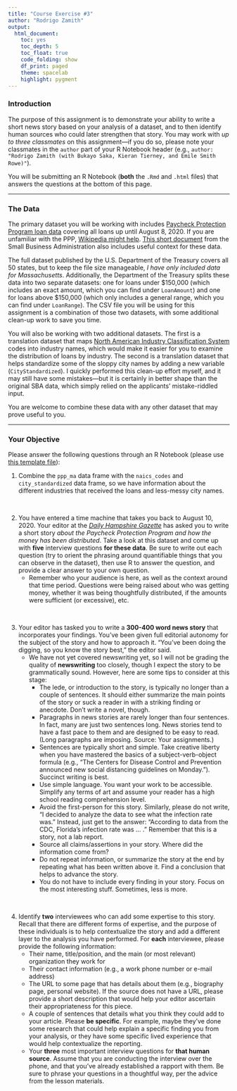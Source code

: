 ```yaml
---
title: "Course Exercise #3"
author: "Rodrigo Zamith"
output:
  html_document:
    toc: yes
    toc_depth: 5
    toc_float: true
    code_folding: show
    df_print: paged
    theme: spacelab
    highlight: pygment
---
```


### Introduction

The purpose of this assignment is to demonstrate your ability to write a short news story based on your analysis of a dataset, and to then identify human sources who could later strengthen that story. You may work with *up to three classmates* on this assignment---if you do so, please note your classmates in the `author` part of your R Notebook header (e.g., `author: "Rodrigo Zamith (with Bukayo Saka, Kieran Tierney, and Emile Smith Rowe)"`).

You will be submitting an R Notebook (**both** the `.Rmd` and `.html` files) that answers the questions at the bottom of this page.

-----

### The Data

The primary dataset you will be working with includes [Paycheck Protection Program loan data](https://home.treasury.gov/policy-issues/cares-act/assistance-for-small-businesses/sba-paycheck-protection-program-loan-level-data) covering all loans up until August 8, 2020. If you are unfamiliar with the PPP, [Wikipedia might help](https://en.wikipedia.org/wiki/Paycheck_Protection_Program). [This short document](https://www.sba.gov/sites/default/files/2020-08/PPP%20Loan%20Data%20-%20Key%20Aspects%2008212020-508.pdf) from the Small Business Administration also includes useful context for these data.

The full dataset published by the U.S. Department of the Treasury covers all 50 states, but to keep the file size manageable, _I have only included data for Massachusetts_. Additionally, the Department of the Treasury splits these data into two separate datasets: one for loans under $150,000 (which includes an exact amount, which you can find under `LoanAmount`) and one for loans above $150,000 (which only includes a general range, which you can find under `LoanRange`). The CSV file you will be using for this assignment is a combination of those two datasets, with some additional clean-up work to save you time.

You will also be working with two additional datasets. The first is a translation dataset that maps [North American Industry Classification System](https://en.wikipedia.org/wiki/North_American_Industry_Classification_System) codes into industry names, which would make it easier for you to examine the distribution of loans by industry. The second is a translation dataset that helps standardize some of the sloppy city names by adding a new variable (`CityStandardized`). I quickly performed this clean-up effort myself, and it may still have some mistakes---but it is certainly in better shape than the original SBA data, which simply relied on the applicants' mistake-riddled input.

You are welcome to combine these data with any other dataset that may prove useful to you.

-----

### Your Objective

Please answer the following questions through an R Notebook (please use [this template file](https://zamith.umasscreate.net/data/exercise_3_yourname.Rmd)):

1. Combine the `ppp_ma` data frame with the `naics_codes` and `city_standardized` data frame, so we have information about the different industries that received the loans and less-messy city names.

&nbsp;

2. You have entered a time machine that takes you back to August 10, 2020. Your editor at the [_Daily Hampshire Gazette_](https://en.wikipedia.org/wiki/Daily_Hampshire_Gazette) has asked you to write a short story _about the Paycheck Protection Program and how the money has been distributed_. Take a look at this dataset and come up with **five** interview questions **for these data**. Be sure to write out each question (try to orient the phrasing around quantifiable things that you can observe in the dataset), then use R to answer the question, and provide a clear answer to your own question.
    - Remember who your audience is here, as well as the context around that time period. Questions were being raised about who was getting money, whether it was being thoughtfully distributed, if the amounts were sufficient (or excessive), etc.

&nbsp;

3. Your editor has tasked you to write a **300-400 word news story** that incorporates your findings. You've been given full editorial autonomy for the subject of the story and how to approach it. "You've been doing the digging, so you know the story best," the editor said.
    - We have not yet covered newswriting yet, so I will not be grading the quality of **newswriting** too closely, though I expect the story to be grammatically sound. However, here are some tips to consider at this stage:
        - The lede, or introduction to the story, is typically no longer than a couple of sentences. It should either summarize the main points of the story or suck a reader in with a striking finding or anecdote. Don't write a novel, though.
        - Paragraphs in news stories are rarely longer than four sentences. In fact, many are just two sentences long. News stories tend to have a fast pace to them and are designed to be easy to read. (Long paragraphs are imposing. Source: Your assignments.)
        - Sentences are typically short and simple. Take creative liberty when you have mastered the basics of a subject-verb-object formula (e.g., "The Centers for Disease Control and Prevention announced new social distancing guidelines on Monday."). Succinct writing is best.
        - Use simple language. You want your work to be accessible. Simplify any terms of art and assume your reader has a high school reading comprehension level.
        - Avoid the first-person for this story. Similarly, please do not write, "I decided to analyze the data to see what the infection rate was." Instead, just get to the answer: "According to data from the CDC, Florida's infection rate was ... ." Remember that this is a story, not a lab report.
        - Source all claims/assertions in your story. Where did the information come from?
        - Do not repeat information, or summarize the story at the end by repeating what has been written above it. Find a conclusion that helps to advance the story.
        - You do not have to include every finding in your story. Focus on the most interesting stuff. Sometimes, less is more.

&nbsp;

4. Identify **two** interviewees who can add some expertise to this story. Recall that there are different forms of expertise, and the purpose of these individuals is to help contextualize the story and add a different layer to the analysis you have performed. For **each** interviewee, please provide the following information:
    - Their name, title/position, and the main (or most relevant) organization they work for
    - Their contact information (e.g., a work phone number or e-mail address)
    - The URL to some page that has details about them (e.g., biography page, personal website). If the source does not have a URL, please provide a short description that would help your editor ascertain their appropriateness for this piece.
    - A couple of sentences that details what you think they could add to your article. Please **be specific**. For example, maybe they've done some research that could help explain a specific finding you from your analysis, or they have some specific lived experience that would help contextualize the reporting.
    - Your **three** most important interview questions for **that human source**. Assume that you are conducting the interview over the phone, and that you've already established a rapport with them. Be sure to phrase your questions in a thoughtful way, per the advice from the lesson materials.
